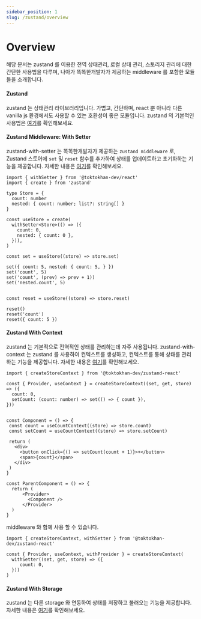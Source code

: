 ```yaml
---
sidebar_position: 1
slug: /zustand/overview
---
```



# Overview
해당 문서는 zustand 를 이용한 전역 상태관리, 로컬 상태 관리, 스토리지 관리에 대한 간단한 사용법을 다루며,
나아가 똑똑한개발자가 제공하는 middleware 를 포함한 모듈들을 소개합니다.




#### Zustand
zustand 는 상태관리 라이브러리입니다. 
가볍고, 간단하며, react 뿐 아니라 다른 vanilla js 환경에서도 사용할 수 있는 호환성이 좋은 모듈입니다.
zustand 의 기본적인 사용법은 [여기](/docs/docs/zustand/Basic%20Guide)를 확인해보세요.


#### Zustand Middleware: With Setter
zustand-with-setter 는 똑똑한개발자가 제공하는 `zustand middleware` 로, Zustand 스토어에 `set` 및 `reset` 함수를 추가하여 상태를 업데이트하고 초기화하는 기능을 제공합니다.
자세한 내용은 [여기](/docs/docs/zustand/With-Setter)를 확인해보세요.

```tsx
import { withSetter } from '@toktokhan-dev/react'
import { create } from 'zustand'

type Store = {
  count: number
  nested: { count: number; list?: string[] }
}

const useStore = create(
  withSetter<Store>(() => ({
    count: 0,
    nested: { count: 0 },
  })),
)

const set = useStore((store) => store.set)

set({ count: 5, nested: { count: 5, } })
set('count', 5)
set('count', (prev) => prev + 1))
set('nested.count', 5)


const reset = useStore((store) => store.reset)

reset() 
reset('count')
reset({ count: 5 })
```



#### Zustand With Context
zustand 는 기본적으로 전역적인 상태를 관리하는데 자주 사용됩니다.
zustand-with-context 는 zustand 를 사용하여 컨텍스트를 생성하고, 컨텍스트를 통해 상태를 관리하는 기능을 제공합니다.
자세한 내용은 [여기](http://localhost:3000/docs/docs/zustand/With-Context)를 확인해보세요.

```tsx
import { createStoreContext } from '@toktokhan-dev/zustand-react'

const { Provider, useContext } = createStoreContext((set, get, store) => ({
  count: 0,
  setCount: (count: number) => set(() => { count }),
}))


const Component = () => {
 const count = useCountContext((store) => store.count)
 const setCount = useCountContext((store) => store.setCount)

 return (
   <div>
     <button onClick={() => setCount(count + 1)}>+</button>
     <span>{count}</span>
   </div>
 )
}

const ParentComponent = () => {
  return (
      <Provider>
        <Component />
      </Provider>
  )
}
```

middleware 와 함께 사용 할 수 있습니다.

```tsx
import { createStoreContext, withSetter } from '@toktokhan-dev/zustand-react'

const { Provider, useContext, withProvider } = createStoreContext(
  withSetter((set, get, store) => ({
     count: 0,
  }))
)
```


#### Zustand With Storage
zustand 는 다른 storage 와 연동하여 상태를 저장하고 불러오는 기능을 제공합니다.
자세한 내용은 [여기](http://localhost:3000/docs/docs/zustand/With-Storage)를 확인해보세요.





